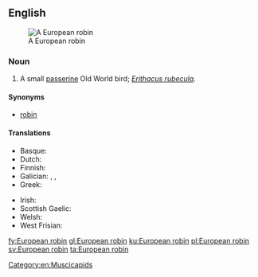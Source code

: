 ==English==
[[Image:Erithacus rubecula (Marek Szczepanek).jpg|thumb|A European robin]]

===Noun===
{{en-noun}}

# A small [[passerine]] Old World bird; ''[[Erithacus rubecula]]''.

====Synonyms====
* [[robin]]

====Translations====
{{trans-top|''Erithacus rubecula''}}
* Basque: {{t|eu|txantxangorri}}
* Dutch: {{t+|nl|roodborstje|n}}
* Finnish: {{t+|fi|punarinta}}
* Galician: {{t+|gl|paporrubio|m}}, {{t+|gl|paporroibo|m}}, {{t+|gl|pisco|m}}
* Greek: {{t+|el|κοκκινολαίμης|m}}
{{trans-mid}}
* Irish: {{t+|ga|spideog|f}}
* Scottish Gaelic: {{t|gd|brù-dhearg|m}}
* Welsh: {{t|cy|bronrhuddyn|m}}
* West Frisian: {{t+|fy|readboarstke|n}}
{{trans-bottom}}

[[Category:en:Muscicapids]]

[[fy:European robin]]
[[gl:European robin]]
[[ku:European robin]]
[[pl:European robin]]
[[sv:European robin]]
[[ta:European robin]]